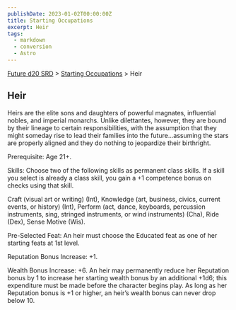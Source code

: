 ```yaml
---
publishDate: 2023-01-02T00:00:00Z
title: Starting Occupations
excerpt: Heir
tags:
  - markdown
  - conversion
  - Astro
---
```






[Future d20 SRD](/#futureD20) > [Starting Occupations](future-d20-srd-starting-occupations-index) > Heir




## Heir


Heirs are the elite sons and daughters of powerful magnates, influential nobles, and imperial monarchs. Unlike dilettantes, however, they are bound by their lineage to certain responsibilities, with the assumption that they might someday rise to lead their families into the future...assuming the stars are properly aligned and they do nothing to jeopardize their birthright.


Prerequisite: Age 21+.


Skills: Choose two of the following skills as permanent class skills. If a skill you select is already a class skill, you gain a +1 competence bonus on checks using that skill.


Craft (visual art or writing) (Int), Knowledge (art, business, civics, current events, or history) (Int), Perform (act, dance, keyboards, percussion instruments, sing, stringed instruments, or wind instruments) (Cha), Ride (Dex), Sense Motive (Wis).


Pre-Selected Feat: An heir must choose the Educated feat as one of her starting feats at 1st level.


Reputation Bonus Increase: +1.


Wealth Bonus Increase: +6. An heir may permanently reduce her Reputation bonus by 1 to increase her starting wealth bonus by an additional +1d6; this expenditure must be made before the character begins play. As long as her Reputation bonus is +1 or higher, an heir’s wealth bonus can never drop below 10.



